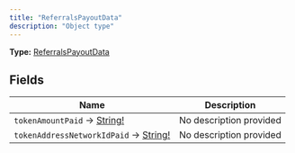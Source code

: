 ```yaml
---
title: "ReferralsPayoutData"
description: "Object type"
---
```


**Type:** [ReferralsPayoutData](/api-reference/types/referralspayoutdata)

## Fields

| Name | Description |
|------|-------------|
| `tokenAmountPaid` → [String!](/api-reference/types/string) | No description provided |
| `tokenAddressNetworkIdPaid` → [String!](/api-reference/types/string) | No description provided |

